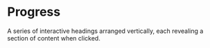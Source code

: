 # Progress
A series of interactive headings arranged vertically, each revealing a section of content when clicked.



